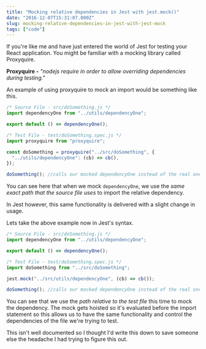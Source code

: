 ```yaml
---
title: "Mocking relative dependencies in Jest with jest.mock()"
date: "2016-12-07T15:31:07.000Z"
slug: mocking-relative-dependencies-in-jest-with-jest-mock
tags: ["code"]
---
```


If you're like me and have just entered the world of Jest for testing your React application. You might be familiar with a mocking library called Proxyquire.

**Proxyquire -** _"nodejs require in order to allow overriding dependencies during testing."_

An example of using proxyquire to mock an import would be something like this.

```javascript
/* Source File - src/doSomething.js */
import dependencyOne from "../utils/dependencyOne";

export default () => dependencyOne();

/* Test File - test/doSomething.spec.js */
import proxyquire from "proxyquire";

const doSomething = proxyquire("../src/doSomething", {
  "../utils/dependencyOne": (cb) => cb(),
});

doSomething(); //calls our mocked dependencyOne instead of the real one
```

You can see here that when we mock `dependencyOne`, we use the _same exact path that the source file uses_ to import the relative dependency.

In Jest however, this same functionality is delivered with a slight change in usage.

Lets take the above example now in Jest's syntax.

```javascript
/* Source File - src/doSomething.js */
import dependencyOne from "../utils/dependencyOne";

export default () => dependencyOne();

/* Test File - test/doSomething.spec.js */
import doSomething from "../src/doSomething";

jest.mock("../src/utils/dependencyOne", (cb) => cb());

doSomething(); //calls our mocked dependencyOne instead of the real one
```

You can see that we use the _path relative to the test file_ this time to mock the dependency. The mock gets hoisted so it's evaluated before the import statement so this allows us to have the same functionality and control the dependencies of the file we're trying to test.

This isn't well documented so I thought I'd write this down to save someone else the headache I had trying to figure this out.

